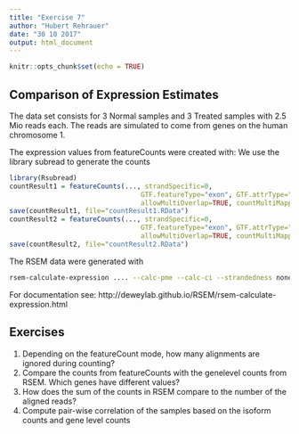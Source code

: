 ```yaml
---
title: "Exercise 7"
author: "Hubert Rehrauer"
date: "30 10 2017"
output: html_document
---
```


```r
knitr::opts_chunk$set(echo = TRUE)
```


## Comparison of Expression Estimates

The data set consists for 3 Normal samples and 3 Treated samples with 2.5 Mio reads each. The reads are simulated to come from genes on the human chromosome 1.

The expression values from featureCounts were created with:
We use the library subread to generate the counts
```r
library(Rsubread)
countResult1 = featureCounts(..., strandSpecific=0,
                                 GTF.featureType="exon", GTF.attrType="gene_id", useMetaFeatures=TRUE,
                                 allowMultiOverlap=TRUE, countMultiMappingReads=TRUE)
save(countResult1, file="countResult1.RData")
countResult2 = featureCounts(..., strandSpecific=0,
                                 GTF.featureType="exon", GTF.attrType="gene_id", useMetaFeatures=TRUE,
                                 allowMultiOverlap=TRUE, countMultiMappingReads=TRUE, fraction=TRUE)
save(countResult2, file="countResult2.RData")
```

The RSEM data were generated with
```sh
rsem-calculate-expression .... --calc-pme --calc-ci --strandedness none ...
```
For documentation see: http://deweylab.github.io/RSEM/rsem-calculate-expression.html



## Exercises

1. Depending on the featureCount mode, how many alignments are ignored during counting?  
2. Compare the counts from featureCounts with the genelevel counts from RSEM. Which genes have different values?
3. How does the sum of the counts in RSEM compare to the number of the aligned reads?  
4. Compute pair-wise correlation of the samples based on the isoform counts and gene level counts



